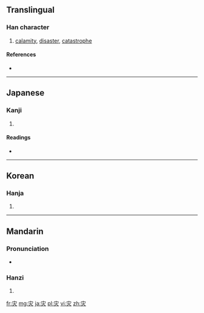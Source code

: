 {{also|災}}
==Translingual==

===Han character===
{{Han char|rn=86|rad=火|as=03|sn=7|four=|canj=十火 (JF)}}

# [[calamity]], [[disaster]], [[catastrophe]]

====References====
* {{Han ref|kx=0666.220|dkj=18881|dj=1075.250|hdz=32190.020|uh=707E|ud=28798}}

----

==Japanese==

===Kanji===
{{ja-kanji|grade=|rs=火03}}

# {{defn|lang=ja|sort=火03}}

====Readings====
* {{ja-readings|on=[[さい]] (sai)|kun=[[わざわい]] (wazawai)}}

----

==Korean==

===Hanja===
{{ko-hanja|hangeul=재|eumhun=|rv=jae|mr=chae|y=cay}}

# {{defn|lang=ko|sort=火03}}

----

==Mandarin==

===Pronunciation===
* {{audio|Zh-zai.ogg|Audio}}

===Hanzi===
{{cmn-hanzi|tra=災|pin=[[zāi]] ([[zai1]])|wg=tsai<sup>1</sup>}}

# {{defn|lang=cmn|sort=火03}}

[[fr:灾]]
[[mg:灾]]
[[ja:灾]]
[[pl:灾]]
[[vi:灾]]
[[zh:灾]]